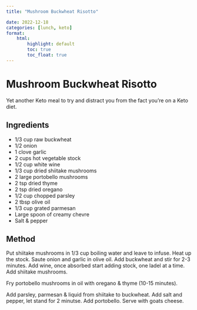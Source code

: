 ```yaml
---
title: "Mushroom Buckwheat Risotto"

date: 2022-12-18
categories: [lunch, keto]
format:
    html:
        highlight: default
        toc: true
        toc_float: true
---
```


# Mushroom Buckwheat Risotto

Yet another Keto meal to try and distract you from the fact you're on a Keto diet.

## Ingredients

* 1/3 cup raw buckwheat
* 1/2 onion
* 1 clove garlic
* 2 cups hot vegetable stock
* 1/2 cup white wine
* 1/3 cup dried shiitake mushrooms
* 2 large portobello mushrooms
* 2 tsp dried thyme
* 2 tsp dried oregano
* 1/2 cup chopped parsley
* 2 tbsp olive oil
* 1/3 cup grated parmesan
* Large spoon of creamy chevre
* Salt & pepper


## Method

Put shiitake mushrooms in 1/3 cup boiling water and leave to infuse. Heat up the stock. Saute onion and garlic in olive oil. Add buckwheat and stir for 2-3 minutes. Add wine, once absorbed start adding stock, one ladel at a time. Add shiitake mushrooms. 

Fry portobello mushrooms in oil with oregano & thyme (10-15 minutes).

Add parsley, parmesan & liquid from shiitake to buckwheat. Add salt and pepper, let stand for 2 minutse. Add portobello. Serve with goats cheese.
